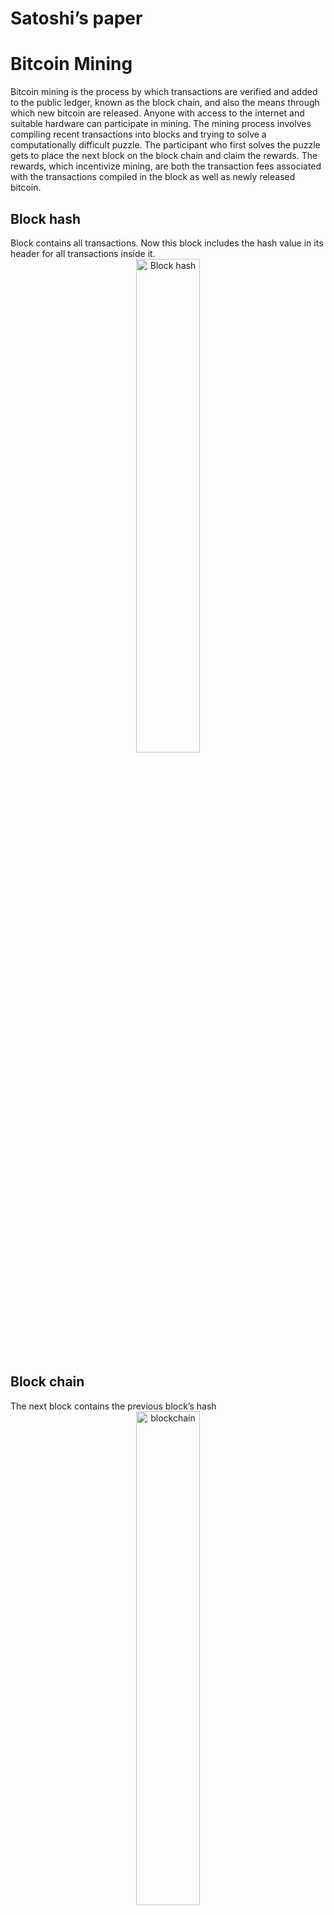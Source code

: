 

# Satoshi's paper

# Bitcoin Mining
Bitcoin mining is the process by which transactions are verified and added to the public ledger, known as the block chain, and also the means through which new bitcoin are released. Anyone with access to the internet and suitable hardware can participate in mining. The mining process involves compiling recent transactions into blocks and trying to solve a computationally difficult puzzle. The participant who first solves the puzzle gets to place the next block on the block chain and claim the rewards. The rewards, which incentivize mining, are both the transaction fees associated with the transactions compiled in the block as well as newly released bitcoin.

## Block hash
Block contains all transactions. Now this block includes the hash value in its header for all transactions inside it.
<center>![](imgs/block-hash.png "Block hash"){width=45%}</center>


## Block chain
The next block contains the previous block's hash
<center>![](imgs/block-chain.png "blockchain"){width=45%}</center>
In blockchain, once a block is made, the hash header of this block is passed on to the next block as an input. Linked blocks
 Since this hash is an input to the next block, the hash of the next block also changes and so on. Thus all the blocks, subsequent to the changed block will be corrupted and this is easily verifiable by others.
There is still a possibility of all future block hashes also reconstructed by a bad element.

# Merkle tree

<center>![](imgs/block-head.jpg "Block head"){width=45%}</center>
The transactions are at the leaf level. Hash of two transactions (Tx0 and Tx1) are again hashed and a non-leaf node of Hash01 is formed. Similarly Hash23, Hash45 etc are formed. A tree is formed and at the top of the tree is the Top Hash or the Root Hash.
In bitcoin the Block header contains this Root as Merkle Root.

<center>![](imgs/block-head-chain.jpg "Block head chain"){width=45%}</center>
With this design, they have greatly reduced the size of the blocks that are required for a transaction user.

# Merkle tree storage
As mentioned in the paper - “A block header with no transactions would be about 80 bytes. If we suppose blocks are generated every 10 minutes, 80 bytes * 6 * 24 * 365 = 4.2MB per year. With computer systems typically selling with 2GB of RAM as of 2008, and Moore’s Law predicting current growth of 1.2GB per year, storage should not be a problem even if the block headers must be kept in memory.”

# Verification is easily

To verify that a transaction is part of a block )or a hash tree), one needs the specific transaction details and just the hash values of the higher level non branches.
To verify that Tx0 is in the block, one needs the details of
- Tx0
- Hash1 and
- Hash23
<center>![](imgs/merkle-tree-veri.png "merkle tree verification"){width=45%}</center>

More illustrative example.
https://media.consensys.net/ever-wonder-how-merkle-trees-work-c2f8b7100ed3
<center>![](imgs/merkle-banana.png "Merkle tree in banana"){width=45%}</center>

<center>![](imgs/merkle-tree-aa.jpg "Merkle tree AA"){width=45%}</center>
The Merkle root of block #482819 is e045b18e7a3d708d686717b4f44db2099aabcad9bebf968de5f7271b458f71c8. The root is combined with other information (the software version, the previous block's hash, the timestamp, the difficulty target and the nonce) and then run through a hash function to produce the block's unique hash: 000000000000000000bfc767ef8bf28c42cbd4bdbafd9aa1b5c3c33c2b089594 in the case of block #482819. This hash is not actually included in the relevant block, but the next one; it is distinct from the Merkle root. (See also, How Bitcoin Works.)

<center>![](imgs/merkle-tree-ab.jpg "Merkle tree AB"){width=45%}</center>
For example, say that you wanted to verify that transaction TD is included in the block in the diagram above. If you have the root hash (HABCDEFGH), the process is like a game of sudoku: you query the network about HD, and it returns HC, HAB and HEFGH. The Merkle tree allows you to verify that everything is accounted for with three hashes: given HAB, HC, HEFGH and the root HABCDEFGH, HD (the only missing hash) has to be present in the data.

# Byzantine Generals Problem

<center>![](imgs/bft-paper-front.png "bft-paper-front"){width=45%}</center>

“The Byzantine Generals Problem is with a group of generals, each commanding a portion of the Byzantine army, encircle a city. These generals wish to formulate a plan for attacking the city. In its simplest form, the generals must only decide whether to attack or retreat. Some generals may prefer to attack, while others prefer to retreat. The important thing is that every general agrees on a common decision, for a halfhearted attack by a few generals would become a rout and be worse than a coordinated attack or a coordinated retreat.”
<center>![](imgs/bft-general.png "bft-general"){width=45%}</center>

The problem is complicated by the presence of traitorous generals who may not only cast a vote for a suboptimal strategy, they may do so selectively. For instance, if nine generals are voting, four of whom support attacking while four others are in favor of retreat, the ninth general may send a vote of retreat to those generals in favor of retreat, and a vote of attack to the rest. Those who received a retreat vote from the ninth general will retreat, while the rest will attack (which may not go well for the attackers). The problem is complicated further by the generals being physically separated and having to send their votes via messengers who may fail to deliver votes or may forge false votes.”
<center>![](imgs/general-message.png "general-message"){width=45%}</center>

The typical mapping of this story onto blockchain is that the network nodes are the generals and their digital communication system links are the messengers.

In the paper referred above, several solutions have been proposed.

# Consensus
Consensus is the process of building agreement among a group of mutually distrusting participants.
There are many different algorithms for building consensus based on requirements related to performance, scalability, consistency, threat model, and failure model.
While most distributed ledgers operate with an assumption of Byzantine failures (malicious attacker), other properties are largely determined by application requirements.
For example, ledgers used to record financial transactions often require high transaction rates with relatively few participants and immediate finality of commitment. Consumer markets, in contrast, require substantial aggregate throughput across a large number of participants; however, short-term finality is less important.

Two general approaches have been proposed.
The first, often referred to as “Nakamoto consensus”, elects a leader through some form of “lottery”. The leader then proposes a block that can be added to a chain of previously committed blocks.
In Bitcoin, the first participant to successfully solve a cryptographic puzzle wins the leader-election lottery.
The elected leader broadcasts the new block to the rest of the participants who *implicitly* vote to accept the block by adding the block to a chain of accepted blocks and proposing subsequent transaction blocks that build on that chain.

The second approach is based on traditional Byzantine Fault Tolerance (BFT) algorithms and uses multiple rounds of explicit votes to achieve consensus. Ripple and Stellar developed consensus protocols that extend traditional BFT for open participation.

# Proof of Work or Proof of Stake
The proof of stake was created as an alternative to the proof of work (PoW), to tackle inherent issues in the latter. When a transaction is initiated, the transaction data is fitted into a block with a maximum capacity of 1 megabyte, and then duplicated across multiple computers or nodes on the network. The nodes are the administrative body of the blockchain and verify the legitimacy of the transactions in each block. To carry out the verification step, the nodes or miners would need to solve a computational puzzle, known as the proof of work problem. The first miner to decrypt each block transaction problem gets rewarded with coin. Once a block of transactions has been verified, it is added to the blockchain, a public transparent ledger.

With a PoS, the attacker would need to obtain 51% of the cryptocurrency to carry out a 51% attack. The proof of stake avoids this ‘tragedy’ by making it disadvantageous for a miner with a 51% stake in a cryptocurrency to attack the network. Although it would be difficult and expensive to accumulate 51% of a reputable digital coin, a miner with 51% stake in the coin would not have it in his best interest to attack a network which he holds a majority share. If the value of the cryptocurrency falls, this means that the value of his holdings would also fall, and so the majority stake owner would be more incentivized to maintain a secure network.

# Tragedy of Commons
Bitcoin uses a PoW system and as such is susceptible to a potential Tragedy of Commons. The Tragedy of Commons refers to a future point in time when there will be fewer bitcoin miners available due to little to no block reward from mining. The only fees that will be earned will come from transaction fees which will also diminish over time as users opt to pay lower fees for their transactions. With fewer miners than required mining for coins, the network becomes more vulnerable to a 51% attack. A 51% attack is when a miner or mining pool controls 51% of the computational power of the network and creates fraudulent blocks of transactions for himself, while invalidating the transactions of others in the network.

# Mining
Bitcoin has successfully overcome the BFT problem by using “Proof-of-Work” or “mining”.
Proof-of-Work involves scanning for a value (nonce) that when hashed, the (block) hash begins with a specific number of zero bits.
Assuming Proof-of-work needs that the resultant hash must start with 0000. We now need to find a nonce value that would satisfy this condition. After trying many combinations, we find that a nonce value of “67068” makes the hash value of the block start with “0000”.
This process of finding the nonce value is “mining” and the first miner gets rewarded with bitcoins.
However, this process consumes enormous power for just finding a random number!

<center>![](imgs/confirmation-time.png "confirmation-time"){width=45%}</center>
<center>![](imgs/bitcoin-difficulty.png "bitcoin-difficulty"){width=45%}</center>

# 51% Attack

DEFINITION of '51% Attack'

Read more: 51% Attack | Investopedia http://www.investopedia.com/terms/1/51-attack.asp#ixzz4w9WzpEMX 


# Smart Contract

Smart contracts were first proposed in 1994 by Nick Szabo, an American computer scientist who invented a virtual currency called "Bit Gold" in 1998, fully 10 years before the invention of Bitcoin. In fact, Szabo is often rumoured to be the real Satoshi Nakamoto, the anonymous inventor of Bitcoin, which he has denied.

Szabo defined smart contracts as computerized transaction protocols that execute terms of a contract.
He wanted to extend the functionality of electronic transaction methods, such as POS (point of sale), to the digital realm. 

In his paper, Szabo also proposed the execution of a contract for synthetic assets, such as derivatives and bonds.
“These new securities are formed by combining securities (such as bonds) and derivatives (options and futures) in a wide variety of ways. Very complex term structures for payments can now be built into standardized contracts and traded with low transaction costs, due to computerized analysis of these complex term structures,” he wrote. In simple words, he was referring to the sale and purchase of derivatives with complex terms. 

Read more: Smart Contracts Definition | Investopedia http://www.investopedia.com/terms/s/smart-contracts.asp#ixzz4w9WNqQO4 


# Smart Contract 2

Read more: Are Smart Contracts the Best of Blockchain? | Investopedia http://www.investopedia.com/news/are-smart-contracts-best-blockchain/#ixzz4w9VNTv2M 

Every day presents a fresh opportunity to uncover a new application for blockchain technology. After successfully forming the backbone for a revolutionary cryptocurrency, the blockchain is bringing forth strategic evolutions across industries including logistics, web security, and even trade finance. However, nowhere is this advance more evident than its growing function as an innovative payment solution. One of the key pillars driving this rapid adoption is the embrace of smart contracts.

Simply stated, smart contracts are a form of automated contracts that use pre-defined rules to facilitate the exchange of nearly any good or service.
The overarching principle is to increase the transparency of the transaction while reducing fees and allaying the potential for conflict over nonperformance. However, unlike traditional contracts, these contracts have no room for interpretation because all terms are predetermined and automatically enforced by the contract itself. (See also: Understanding Smart Contracts.)

A simple analogy for understanding the purpose would be pizza delivery. In this example, a pizzeria promises 30-minute delivery for a pie or money back guaranteed. The pizzeria would then create a smart contract with a customer ordering a pie. The customer could put the funds in escrow, and if the pizza is delivered within 30 minutes, the funds are released from escrow to the pizzeria. If the pizzeria fails to deliver on time, the money held in escrow is returned to the customer. While overgeneralized, this example readily illustrates how smart contracts can be applied across nearly any activity that requires some sort of contract to establish trust and security between parties.

Smart contracts are simply that – smart. They are very carefully designed to carry out specially designed functions and tasks without the intervention of either of the parties which could result in the breach of said contract. In the event of a breach, the contract is optimized to ensure that the other party is not damaged by the violation.

The Automation Effect
Ultimately, the embrace of smart contracts may very well owe its success to two of its key pillars: automation and the cost savings it brings. Foremost, transferring funds within a digital environment is much faster than traditional bank transfers, which can be time-consuming and costly. If digital wallets on either side of a transaction can be verified, it creates an atmosphere of trust that enables both parties to collaborate without fear of loss or the need to build confidence.

# Python

    from hashlib import sha256 as sha

    def chunks(l, n):
        """Yield successive n-sized chunks from l."""
        for i in range(0, len(l), n):
            yield l[i:i + n]

    def m_tree(transactions):
      """Takes an array of transactions and computes a Merkle root"""
        sub_t = []
        for i in chunks(transactions,2):
            if len(i) == 2:
                hash = sha(str(i[0]+i[1])).hexdigest()
            else:
                hash = sha(str(i[0]+i[0])).hexdigest()
            sub_t.append(hash)
        print sub_t
        if len(sub_t) == 1:
          return sub_t[0]
        else:
          return m_tree(sub_t)
          


# Consensus algorithm.
- Elect a leader randomly
- Ensure leadership is propagated, properly challenged and continued


Bitcoin, a digital currency that can be transmitted across the Internet, has attracted a lot of attention lately. The Bitcoin system can be thought of as a ledger that keeps track of who owns which bitcoins, and allows them to be transferred from one person to another. The revolutionary feature of Bitcoin is there's no central machine or authority keeping track of things. Instead, the "blockchain" is stored across thousands of machines on the Internet, and the system works with nobody in charge.

To ensure everyone agrees on which transactions are valid, Bitcoin uses a process called mining—about every 10 minutes a block of outstanding transactions is mined, which makes the block "official". Bitcoin mining is designed to take an insanely huge amount of computational effort to mine a block, so nobody can take over the mining process. Miners compete against each other, generating trillions and trillions of "hashes" until someone finds a lucky one that succeeds in mining a block. It's hard to visualize just how difficult the hashing process is: finding a valid hash is less likely than finding a single grain of sand out of all the sand on Earth.

The diagram above shows what actually goes into a block that is mined. The yellow part is the block header (which gets hashed), and it is followed by the transactions that go into the block. Each block contains the hash of the previous block, causing all the blocks to be linked together forming the blockchain. You can see that for the block above, the hash is successful because it starts with lots of zeros: 0000000000000000e067a478024addfecdc93628978aa52d91fabd4292982a50. The "Merkle root" is a hash of all the transactions that go into the block; this ensures that none of the mined transactions can be changed. The nonce is an arbitrary number; each attempt at mining the block changes the nonce.

To summarize the mining process: you collect new Bitcoin transactions and create a header (as in the diagram above). You do the cryptographic hash of the block. If by some incredible chance the result starts with 17 zeros you send the block into the Bitcoin network and "win" $30,000 in bitcoin. Otherwise, you change the nonce and try again. Probably none of the nonce values will work, so you change something else in the header and start over. If someone else succeeds in mining the block, you start over with the new previous block hash and new transactions.

# Transaction of Bitcoin

The transaction contains a tiny computer program in the Bitcoin Script language, and this program is executed to determine if the bitcoins can be spent.
Normally the program requires a public key and signature in order to spend the bitcoins.
The program checks that the public key matches the address you sent the bitcoins to, and the signature is valid, proving the spender of the bitcoins has the private key.
If everything matches, the bitcoins can be spent. 

Bitcoin addresses are 34 characters long, so it is possible to put something interesting in the text address, although there are limitations. 

# Bitcoin mechanism


# Cryptography


# Double-spending prevention



# Hash
A hash takes a chunk of data as input and shrinks it down into a smaller hash value (in this case 256 bits). With a cryptographic hash, there's no way to get a hash value you want without trying a whole lot of inputs. But once you find an input that gives the value you want, it's easy for anyone to verify the hash. Thus, cryptographic hashing becomes a good way to implement the Bitcoin "proof-of-work". 

# Mining


# Mining with Python
import hashlib, struct
 
ver = 2
prev_block = "000000000000000117c80378b8da0e33559b5997f2ad55e2f7d18ec1975b9717"
mrkl_root = "871714dcbae6c8193a2bb9b2a69fe1c0440399f38d94b3a0f1b447275a29978a"
time_ = 0x53058b35 # 2014-02-20 04:57:25
bits = 0x19015f53
 
# https://en.bitcoin.it/wiki/Difficulty
exp = bits >> 24
mant = bits & 0xffffff
target_hexstr = '%064x' % (mant * (1<<(8*(exp - 3))))
target_str = target_hexstr.decode('hex')
 
nonce = 0
while nonce < 0x100000000:
    header = ( struct.pack("<L", ver) + prev_block.decode('hex')[::-1] +
          mrkl_root.decode('hex')[::-1] + struct.pack("<LLL", time_, bits, nonce))
    hash = hashlib.sha256(hashlib.sha256(header).digest()).digest()
    print nonce, hash[::-1].encode('hex')
    if hash[::-1] < target_str:
        print 'success'
        break
    nonce += 1

0	5c56c2883435b38aeba0e69fb2e0e3db3b22448d3e17b903d774dd5650796f76
1	28902a23a194dee94141d1b70102accd85fc2c1ead0901ba0e41ade90d38a08e
2	729577af82250aaf9e44f70a72814cf56c16d430a878bf52fdaceeb7b4bd37f4
3	8491452381016cf80562ff489e492e00331de3553178c73c5169574000f1ed1c
39	03fd5ff1048668cd3cde4f3fb5bde1ff306d26a4630f420c78df1e504e24f3c7
990	0001e3a4583f4c6d81251e8d9901dbe0df74d7144300d7c03cab15eca04bd4bb
52117	0000642411733cd63264d3bedc046a5364ff3c77d2b37ca298ad8f1b5a9f05ba
1813152	00000c94a85b5c06c9b06ace1ba7c7f759e795715f399c9c1b1b7f5d387a319f
19745650	000000cdccf49f13f5c3f14a2c12a56ae60e900c5e65bfe1cc24f038f0668a6c
243989801	0000000ce99e2a00633ca958a16e17f30085a54f04667a5492db49bcae15d190
856192328	0000000000000000e067a478024addfecdc93628978aa52d91fabd4292982a50

# Mining cost

The difficulty of mining a block is astounding. At the current difficulty, the chance of a hash succeeding is a bit less than one in 1019. Finding a successful hash is harder than finding a particular grain of sand from all the grains of sand on Earth. To find a hash every ten minutes, the Bitcoin hash rate needs to be insanely large. Currently, the miners on the Bitcoin network are doing about 25 million gigahashes per second. That is, every second about 25,000,000,000,000,000 blocks gets hashed. I estimate (very roughly) that the total hardware used for Bitcoin mining cost tens of millions of dollars and uses as much power as the country of Cambodia.[6]

# Cryptocurrencies and consensus
● With gold, everyone must agree that gold is money; use physics to determine allocation
● With p2p currency, allocation must be agreed upon.
● If people agree that you don’t have gold, you may still have gold
● If the network agrees you don’t have bitcoins, you don’t have bitcoins

# What's essential about blockchain

# Blockchain Model of Computations
❖ A Total Order | Some kind of distributed consensus
❖ A Peer to Peer network
❖ Private and Public Computation Channels

# 
A transaction, once committed to a block, cannot be reversed
without doing enough work to rewrite the block (and all its
descendants).

• Transactions update a global blockchain state.
• Consensus rules decide which transactions are valid in a given state.
• Miners compete to sequence transactions.
Blockchain programs let users build smart contracts by providing controls for which transactions are valid.


# Shortfalls of Blockchain
Y Promise to revolutionize Fintech
Y Trustless auditability
Y Innovative use-cases
✗ Scalability and performance barriers

# 
Bitcoin provides two incentives for miners: block rewards
and transaction fees. There has been an implicit belief that whether
miners are paid by block rewards or transaction fees does
not affect the security of the block chain.

Our key insight is that with only transaction fees, the variance of the block reward is
very high due to the exponentially distributed block arrival
time, and it becomes attractive to fork a “wealthy” block
to “steal” the rewards therein.


How bitcoin solved the problem deccentralization problem?

+ Double spending prevented by the blockchain, a distributed ledger of all transactions
+ Transactions are aggregated into blocks and chained together to form the blockchain
+ The majority decision is represented bythe longest chain, which has the greatest computation invested in it
+ The system remains secure if the majority of computational power remains controlled by honest participants

Bitcoin is a protocol

Step 3: Introduction to Bitcoin
Let's go through Bitcoin in an interactive way, starting by answering questions.
Why is Bitcoin interesting?
To motivate the ideas behind Bitcoin, let's start with physical cash.

Physical cash. Suppose that Alice gives Bob a $1 bill. Then Alice no longer has that $1 bill and Bob does have it. Moreover, both Alice and Bob know that the bill has been transferred from Alice to Bob. This is such an intrinsic property of physical cash that we take it for granted - namely, that only one person can possess a particular dollar bill at a time.

Naive digital cash. As a next step, suppose that Alice wants to send Bob $1 over the internet. An extremely simple way of doing this would be for Alice to look at the bill, find the unique serial number, and then email that number to Bob. If Bob tries to treat this number itself as cash, a problem arises: Alice still has a copy of the number. Bob cannot know for sure that Alice has deleted her serial number. Alice can, if she so chooses, attempt to double spend the bill.

Centralized digital cash. This double spending problem is the key issue for digital cash. The only way to solve it before Bitcoin was by interposing trusted third parties - banks - between Alice and Bob. Even if Alice and Bob don't know or trust each other, if they both trust Charlie at Wells Fargo, then the transfer of $1 from Alice to Bob can occur as follows:

Alice tells Charlie that she wants to pay Bob $1
Charlie debits Alice's account by $1
Charlie credits Bob's account by $1

Charlie maintains the ledger of who has what money. The fact that Alice and Bob both trust Charlie to hand out credits and debits - to validate transactions by updating a ledger - is the way that scarcity can be re-introduced into the digital realm. This is the way the double spend problem is typically handled today. The problem, of course, is that Charlie must be trusted with immense power: the power over Alice and Bob's bank accounts. It would be elegant to remove the need for this power while preserving the ability to transfer cash digitally.

Decentralized digital cash. And that's where Bitcoin comes in. It solves the double spend problem in a different way: with a decentralized network of transaction processors called miners. Transaction validation in Bitcoin happens not by introducing trust, but by (partially and temporarily) removing privacy. That is, suppose that:

Alice and Bob took the pseudonyms 1F2gspw7 and 3MVBBzaD
1F2gspw7 then broadcast to the entire Internet (not just Charlie) that it was paying 1 BTC (1 bitcoin) to 3MVBBzaD
A miner listening to the network hears that transaction, ensures 1F2gspw7 owns at least 1 BTC, and adds a record to  a database (the Blockchain) such that 1F2gspw7's account is debited by 1 BTC and 3MVBBzaD is credited by 1 BTC
The miner then in turn broadcasts this database update to all other miners, such that their transaction databases are now in sync

That is roughly how Bitcoin works. By removing the taken-for-granted concept that only the trusted intermediary Charlie knows that Alice is paying Bob, it allows anyone with an internet connection to listen for the transaction between 1F2gspw7 and 3MVBBzad and then process that transaction if they have sufficient computational power to mine it. Processed (mined) transactions are stored in the Bitcoin Blockchain, the database of every Bitcoin transaction that has ever happened, which every node in the Bitcoin system validates and stores locally.

There's another wrinkle: in return for spending the compute power to mine Bitcoin transactions, a miner will periodically get the chance to earn a "block subsidy" with a chunk of new bitcoin. This "block subsidy" is the means by which new bitcoins are introduced into the system, and it successively decreases over time such that only approximately 21 million Bitcoin will ever be mined.

We'll get into some of the details of how mining works, but just think about that for a second: the decentralized network of Bitcoin miners - people running computers around the world - replaces the need for banks. That's pretty amazing! This is the problem Bitcoin is intended to solve: decentralized digital cash without the need for a trusted third party intermediary.
What is Bitcoin?
Now we have some sense of why Bitcoin was invented: to solve the double spend problem, to create a true decentralized digital cash. But what is Bitcoin in practice? That is, going beyond the headlines and news articles, how is it actually implemented? Here's the simple way to think about the guts of Bitcoin:

There is a C++ codebase at github.com/bitcoin/bitcoin that is the "standard" implementation of the Bitcoin protocol.
This is called "Bitcoin Core" and it's available for download at bitcoin.org
You can download and run that software on any Mac, Windows, or Linux computer with an internet connection
This software provides:

the ability to discover and connect to peer nodes running the Bitcoin software
the ability to download, validate, and propagate blocks from peers. These blocks are updates of the blockchain, the distributed database of all Bitcoin transactions.
the ability to update the blockchain by processing transactions via Bitcoin mining
the ability to create, sign, and send transactions to the Bitcoin network, via a wallet that holds the private keys (like passwords) for each of your public bitcoin addresses (like disposable email addresses you can send money to)

There are many qualifications one can append to this simple description:

Beyond the C++ codebase, there are now several other good implementations of the protocol, including BitcoinJ (in Java), btcd (in Go), and libbitcoin (in C)
While the code is functional, the Bitcoin Core client isn't anywhere near capable of mining blocks anymore on a typical computer, as Bitcoin mining (transaction processing) now requires very fast custom hardware
Many of the services bundled into the Bitcoin Core client have been split up and distributed into individual pieces of software - wallets, full nodes, miners, and the like all now abound as specialized pieces of software

But this overview of Bitcoin Core (the C++ codebase developed at github.com/bitcoin/bitcoin and downloadable at bitcoin.org) gives you a good sense of how the Bitcoin protocol is actually implemented in practice.
What is Bitcoin useful for?
Depending on how you measure, as of early 2016 there are a few million Bitcoin holders. Daily use in the sense of transaction volume has been ticking up, but right now there is arguably only one legal killer app for Bitcoin: buy Bitcoin and hope the price of Bitcoin increases. This was actually an excellent application in most recent years (2010, 2011, 2012, 2013, and 2015) other than 2014.

However, when thinking about future applications, Bitcoin has the potential to be good for transactions that are:

very large
very small
very fast
very international
and/or very automated

To understand this in more detail:

very large: you can send $1M or more easily with Bitcoin (see here for Wences’ demo)
very small: you can also send fractions of a cent (feasible with payment channels)
very fast: you can send money and settle it such that the other party has full custody and can spend it within 60 minutes (much faster than typical SWIFT times, especially for international transfers)
very international: you can send money across borders between any two parties with an internet connection 
very automated: you can easily programmatically send money without setting up a bank account

If you are dealing with a use case in which 2-3 or more of these aspects are in play at the same time, you start to have something which would be difficult or impossible to do within the confines of the legacy financial system. For example, suppose that you were running an international crowdfunding site that took in micropayments from any country. You'd need to collect very small payments from people in many nations, and collect them fast enough to keep the counter increasing at a good clip. That uses the “very small, very international, and very fast”.
What is the Bitcoin Blockchain?
One word that keeps coming up above is the blockchain (and you've probably heard this in the popular press as well). In the context of Bitcoin, the blockchain is the database of all past Bitcoin transactions. It's updated on average roughly every 10 minutes by Bitcoin miners, who add on a new block of transactions to the "chain" of all past "blocks".

A good way of thinking about the Bitcoin blockchain is that it's the replayable, auditable history of the entire Bitcoin economy, stored in a single downloadable database. Anyone can download it from the internet, and indeed you have a recent copy of it on your Bitcoin Computer in the ~/.bitcoin/blocks directory.

The Blockchain is like an accounting ledger on steroids. As we'll see, because the blockchain is based on cryptographic hashing and is broadcast/replicated worldwide, even a tiny difference of 1 thousandth of a cent in this ledger is detectable by anyone on the Bitcoin network.

What does it mean when people talk about blockchains outside of Bitcoin? Frankly, the concept is still somewhat inchoate, but it essentially means a database that has support for blockchain-like data structures but can be updated within a trusted community without the so-called Bitcoin mining process. Over time this may lead to an intranet/internet-like division, where organizations set up trusted intranets/blockchains within a (potentially large) circle of trusted peers, and then periodically spend BTC to broadcast their transactions to the Bitcoin Blockchain.
What is Bitcoin Mining (and why mine?)
Mining is the part of Bitcoin that is perhaps the most different from the existing financial system and hardest to understand. Gold mining might be the closest analog, as gold miners compete over a relatively fixed supply of gold. But the key is to understand the problem that mining is intended to solve: to distribute the power of processing Bitcoin transactions so that no one party can block/reverse transactions (thereby freezing accounts/seizing funds) or reward themselves large amounts of bitcoin out of nowhere (print money).

To do this you need:

some way for an arbitrary party to onboard as a transaction processor without anyone else's approval (no licensing)
but also some way to limit their power and make it expensive for a new party to just waltz in and process a transaction that awards themselves a billion dollars (tamper resistance)
And, if you do make it expensive in this way, some incentive for legitimate miners to take on this expensive business of transaction approval

Bitcoin mining solves these three interrelated issues by marrying transaction processing with seignorage (money printing). Anyone who runs Bitcoin mining software, listens to the network for pending transactions, and successfully processes a block of transactions gains the ability to award themselves a so-called block subsidy of 25 BTC [as of early 2016]. At $400/BTC, this is worth about $10k per block, representing a fairly good incentive to mine.

Mining thus allows anyone in the world with sufficient computational power to immediately onboard and start validating transactions, without pre-approval from anyone else in the Bitcoin network.
What is a Bitcoin transaction?
Recall when we spoke above about Alice (1F2gspw7) broadcasting her intent to send 1 BTC to Bob (3MvBBzad) to the network of miners. How does that actually work? The answer is as follows:

Alice learns about Bob's public Bitcoin address 3MvBBzad, in the same way she might learn Bob's public email address
Alice then creates a datastructure called a transaction that expresses her intent to transfer 1 BTC from one of her so-called "Bitcoin addresses" (in this case 1F2gspw7) to one of Bob's Bitcoin addresses (in this case 3MvBBzad)
Alice signs this transaction with her so-called private key, which is like a password for her public 1F2gspw7 Bitcoin address
Alice sends this transaction out to the Bitcoin network
A miner processes the transaction, confirming that Alice's signature is valid and that her private key does indeed give her the authority to transfer the 1 BTC from the 1F2gspw7 Bitcoin address to Bob
Everyone else in Bitcoin has an opportunity to check the miner's work.  If the miner did the work correctly, the miner is allowed by others in the Bitcoin Network to spend the 25 BTC block subsidy.


Note that Alice essentially needs to use a password (a private key) to prove to the Bitcoin network (as represented by the miners doing transaction processing) that she owns the 1 BTC that she is trying to transfer to Bob.


While the relationship between a private key and a public Bitcoin address is similar to the relationship between a private password and a public email address, there is one crucial difference: the private key/public Bitcoin address relationship is a mathematical one in the sense that the private key completely determines the public Bitcoin address, while the private password/public email address relationship is an arbitrary one in that you pick the password and username separately and join them on the server side database.


Understanding the full details of how public and private keys work is outside the scope of this class, but go and read here about public key cryptography in the context of Bitcoin.
What is a Bitcoin wallet? What does it mean to "have bitcoin"?
A Bitcoin wallet is a container for the above mentioned private keys. Each wallet contains multiple private keys corresponding to multiple Bitcoin addresses, kind of like you can have multiple bank accounts as a customer at the same bank.

Because Bitcoin is a digital currency, it's not immediately obvious what it means to say that you "have 10 BTC". In practice, if you (and only you) have custody of the private key for the public Bitcoin address that contains a 10 BTC balance, you have possession of those 10 bitcoin. It's analogous to email in that you "have the foobar Gmail account" if you have the private password for the public email address foobar@gmail.com.

Typically miners start with a nonce of zero and iterate up to its maximum value, 0xffffffff. If none of those values work and it took them more than a second to search all possible nonces, they can simply update the time field to the new current time. If they were able to search all the fields in less than a second, they can change one of the transactions in the block to get a different merkle root. After either change, they can start searching nonces again.


    Here’s my definition: cryptocurrencies are a new asset class that enable decentralized applications.
    - Adam Ludwin, Chain
    <https://blog.chain.com/a-letter-to-jamie-dimon-de89d417cb80>
    "A Letter to Jamie Dimon - And anyone else still struggling to understand cryptocurrencies"


    "Cryptocurrencies are Non-Financial Collective Equity"
    <https://www.pragcap.com/cryptocurrencies-are-non-financial-collective-equity/>
